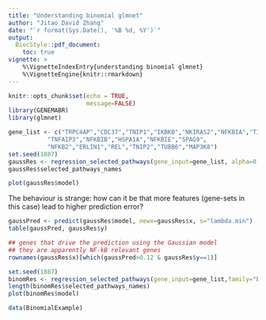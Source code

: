 ```yaml
---
title: "Understanding binomial glmnet"
author: "Jitao David Zhang"
date: "`r format(Sys.Date(), '%B %d, %Y')`"
output: 
  BiocStyle::pdf_document:
    toc: true
vignette: >
    %\VignetteIndexEntry{understanding binomial glmnet}
    %\VignetteEngine{knitr::rmarkdown}
---
```


```r
knitr::opts_chunk$set(echo = TRUE,
                      message=FALSE)
library(GENEMABR) 
library(glmnet)
```  

```r
gene_list <- c("TRPC4AP","CDC37","TNIP1","IKBKB","NKIRAS2","NFKBIA","TIMM50","RELB",
           "TNFAIP3","NFKBIB","HSPA1A","NFKBIE","SPAG9",
           "NFKB2","ERLIN1","REL","TNIP2","TUBB6","MAP3K8")
set.seed(1887)
gaussRes <- regression_selected_pathways(gene_input=gene_list, alpha=0.5, family="gaussian")
gaussRes$selected_pathways_names
```

```r
plot(gaussRes$model)
```

The behaviour is strange: how can it be that more features (gene-sets in this case) lead to higher prediction error?

```r
gaussPred <- predict(gaussRes$model, newx=gaussRes$x, s="lambda.min")
table(gaussPred, gaussRes$y)
```

```r
## genes that drive the prediction using the Gaussian model
## they are apparently NF-kB relevant genes
rownames(gaussRes$x)[which(gaussPred>0.12 & gaussRes$y==1)]
```

```r
set.seed(1887)
binomRes <- regression_selected_pathways(gene_input=gene_list,family="binomial",alpha=0.5)
length(binomRes$selected_pathways_names)
plot(binomRes$model)
```

```r
data(BinomialExample)
```

